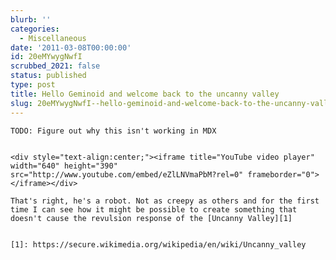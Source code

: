 ```yaml
---
blurb: ''
categories:
  - Miscellaneous
date: '2011-03-08T00:00:00'
id: 20eMYwygNwfI
scrubbed_2021: false
status: published
type: post
title: Hello Geminoid and welcome back to the uncanny valley
slug: 20eMYwygNwfI--hello-geminoid-and-welcome-back-to-the-uncanny-valley
---
```


```
TODO: Figure out why this isn't working in MDX


<div style="text-align:center;"><iframe title="YouTube video player" width="640" height="390" src="http://www.youtube.com/embed/eZlLNVmaPbM?rel=0" frameborder="0"> </iframe></div>

That's right, he's a robot. Not as creepy as others and for the first time I can see how it might be possible to create something that doesn't cause the revulsion response of the [Uncanny Valley][1]


[1]: https://secure.wikimedia.org/wikipedia/en/wiki/Uncanny_valley
```
